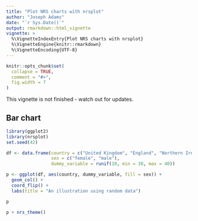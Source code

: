 ```yaml
---
title: "Plot NRS charts with nrsplot"
author: "Joseph Adams"
date: "`r Sys.Date()`"
output: rmarkdown::html_vignette
vignette: >
  %\VignetteIndexEntry{Plot NRS charts with nrsplot}
  %\VignetteEngine{knitr::rmarkdown}
  %\VignetteEncoding{UTF-8}
---
```


```r
knitr::opts_chunk$set(
  collapse = TRUE,
  comment = "#>",
  fig.width = 7
)
```

This vignette is not finished - watch out for updates.

## Bar chart

```r
library(ggplot2)
library(nrsplot)
set.seed(42)

df <- data.frame(country = c("United Kingdom", "England", "Northern Ireland", "Scotland", "Wales"),
                 sex = c("female", "male"),
                 dummy_variable = runif(10, min = 30, max = 40))

p <- ggplot(df, aes(country, dummy_variable, fill = sex)) +
  geom_col() +
  coord_flip() +
  labs(title = "An illustration using random data")

p
```



```r
p + nrs_theme()
```
